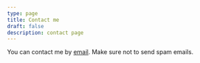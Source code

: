 ```yaml
---
type: page
title: Contact me
draft: false
description: contact page
---
```


You can contact me by [email](mailto:officialrajdeepsingh@gmail.com). Make sure not to send spam emails.
